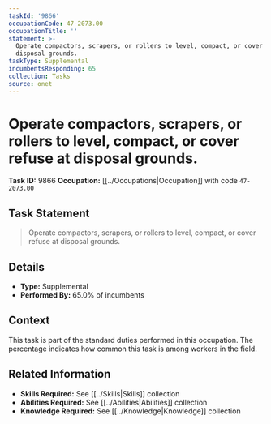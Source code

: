 ```yaml
---
taskId: '9866'
occupationCode: 47-2073.00
occupationTitle: ''
statement: >-
  Operate compactors, scrapers, or rollers to level, compact, or cover refuse at
  disposal grounds.
taskType: Supplemental
incumbentsResponding: 65
collection: Tasks
source: onet
---
```

# Operate compactors, scrapers, or rollers to level, compact, or cover refuse at disposal grounds.

**Task ID:** 9866
**Occupation:** [[../Occupations|Occupation]] with code `47-2073.00`

## Task Statement

> Operate compactors, scrapers, or rollers to level, compact, or cover refuse at disposal grounds.

## Details

- **Type:** Supplemental
- **Performed By:** 65.0% of incumbents

## Context

This task is part of the standard duties performed in this occupation. The percentage indicates how common this task is among workers in the field.

## Related Information

- **Skills Required:** See [[../Skills|Skills]] collection
- **Abilities Required:** See [[../Abilities|Abilities]] collection
- **Knowledge Required:** See [[../Knowledge|Knowledge]] collection
